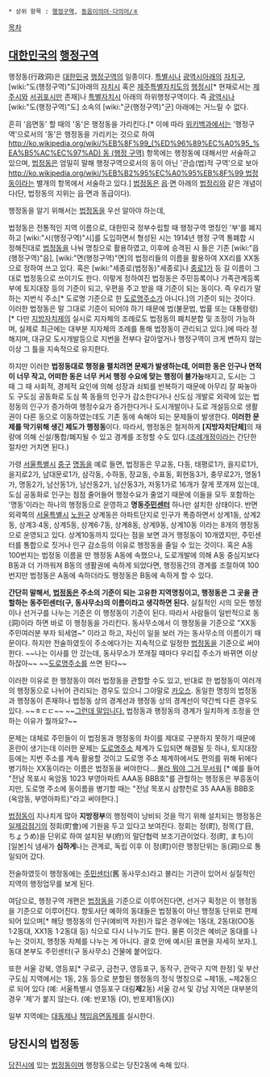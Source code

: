  * 상위 항목 : [[행정구역]], [[동음이의어·다의어/ㅎ]]
[[목차]]

== [[대한민국]]의 [[행정구역]] ==
{{{+1 行政洞 / Dong of Administration }}}

행정동(行政洞)은 [[대한민국]] [[행정구역]]의 일종이다.
[[특별시]]나 [[광역시]]아래의 [[자치구]], [wiki:"도(행정구역)"도]아래의 [[자치시]] 혹은 [[제주특별자치도]]의 [[행정시]][* 현재로서는 [[제주시]]와 [[서귀포시]]만 존재]나 [[특별자치시]] 아래의 하위행정구역이다. 즉 [[광역시]]나 [wiki:"도(행정구역)"도] 소속의 [wiki:"군(행정구역)"군] 아래에는 거느릴 수 없다.

흔히 '읍면동' 할 때의 '동'은 행정동을 가리킨다.[* 이에 따라 [[위키백과]]에서는 '행정구역'으로서의 '동'은 행정동을 가리키는 것으로 하여 [[http://ko.wikipedia.org/wiki/%EB%8F%99_(%ED%96%89%EC%A0%95_%EA%B5%AC%EC%97%AD) 동 (행정 구역)]] 항목에는 행정동에 대해서만 서술하고 있으며, [[법정동]]은 엄밀히 말해 행정구역으로서의 동이 아닌 '관습(법)적 구역'으로 보아 [[http://ko.wikipedia.org/wiki/%EB%B2%95%EC%A0%95%EB%8F%99 법정동]]이라는 별개의 항목에서 서술하고 있다.] [[법정동]]은 [[읍]]·[[면]] 아래의 [[리(행정구역)|법정리]]와 같은 개념이다(단, 법정동의 지위는 읍·면과 동급이다).

행정동을 알기 위해서는 [[법정동]]을 우선 알아야 하는데,

법정동은 전통적인 지역 이름으로, 대한민국 정부수립할 때 행정구역 명칭인 '부'를 폐지하고 [wiki:"시(행정구역)"시]를 도입하면서 형성된 시는 1914년 행정 구역 통폐합 시 정해진대로 [[법정동]]을 나눠 명칭으로 활용하였고, 이후에 승격된 시 들은 기존 [wiki:"읍(행정구역)"읍], [wiki:"면(행정구역)"면]의 법정리들의 이름을 활용하여 XX리를 XX동으로 정하여 쓰고 있다. 혹은 [wiki:"세종로(법정동)"세종로]나 [[종로1가]] 등 길 이름이 그대로 법정동으로 쓰이기도 한다. 이렇게 정하여진 법정동은 주민등록이나 가족관계등록부에 토지대장 등의 기준이 되고, 우편을 주고 받을 때 기준이 되는 동이다. 즉 우리가 말하는 지번식 주소[* 도로명 기준으로 한 [[도로명주소]]가 아니다.]의 기준이 되는 것이다. 이러한 법정동은 말 그대로 기준이 되어야 하기 때문에 법(불문법, 법률 또는 대통령령)[* 다만 [[지방자치제]]의 실시로 지자체의 조례로도 법정동의 폐치분합 및 조정이 가능하며, 실제로 최근에는 대부분 지자체의 조례를 통해 법정동이 관리되고 있다.]에 따라 정해지며, 대규모 도시개발등으로 지번을 전부다 갈아엎거나 행정구역이 크게 변하지 않는 이상 그 틀을 지속적으로 유지한다.

하지만 이러한 '''법정동대로 행정을 펼치려면 문제가 발생하는데, 어떠한 동은 인구나 면적이 너무 작고, 어떠한 동은 너무 커서 행정 수요에 맞는 행정이 불가능'''해지고, 도시는 그 때 그 때 사회적, 경제적 요인에 의해 성장과 쇠퇴를 반복하기 때문에 아무리 잘 짜놓아도 구도심 공동화로 도심 쪽 동들의 인구가 감소한다거나 신도심 개발로 외곽에 있는 법정동의 인구가 증가하여 행정수요가 증가한다거나 도시개발이나 도로 개설등으로 생활권이 다른 동으로 이동하였는데도 기존 동에 속해야 되는 문제들이 발생한다. '''이러한 문제를 막기위해 생긴 제도가 행정동'''이다. 따라서, 행정동은 철저하게 '''[지방자치단체]'''의 재량에 의해 신설/통합/폐지될 수 있고 경계를 조정할 수도 있다.([[조례]]개정이라는 간단한 절차만 거치면 된다.)

가령 [[서울특별시]] [[중구(서울)|중구]] [[명동]]을 예로 들면, 법정동은 무교동, 다동, 태평로1가, 을지로1가, 을지로2가, 남대문로1가, 삼각동, 수하동, 장교동, 수표동, 회현동3가, 충무로2가, 명동1가, 명동2가, 남산동1가, 남산동2가, 남산동3가, 저동1가로 16개가 잘게 쪼개져 있는데, 도심 공동화로 인구는 점점 줄어들어 행정수요가 줄었기 때문에 이들을 모두 포함하는 '명동'이라는 하나의 행정동으로 운영하고 '''명동[[주민센터]]''' 하나만 설치한 상태이다. 반면 외곽쪽의 [[서울특별시]] [[노원구]] 상계동은 아파트단지로 인구가 폭증하면서 상계1동, 상계2동, 상계3·4동, 상계5동, 상계6·7동, 상계8동, 상계9동, 상계10동 이라는 8개의 행정동으로 운영되고 있다. 상계10동까지 있다는 점을 보면 과거 행정동이 10개였지만, 주민센터를 통합으로 짓거나 인구 감소등의 이유로 행정동을 줄일 수 있는 것이다. 혹은 A동 100번지는 법정동 이름을 딴 행정동 A동에 속했으나, 도로개발에 의해 A동 중심지보다 B동과 더 가까워져 B동의 생활권에 속하게 되었다면, 행정동간의 경계를 조절하여 100번지만 법정동은 A동에 속하더라도 행정동은 B동에 속하게 할 수 있다.

'''간단히 말해서, [[법정동]]은 주소의 기준이 되는 고유한 지역명칭이고, 행정동은 그 곳을 관할하는 동주민센터(구, 동사무소)의 이름이라고 생각하면 된다.''' 실질적인 시의 모든 행정이나 선거구를 나누는 기준은 이 행정동이 기준이 된다. 따라서 사람들이 일반적으로 동(洞)이라 하면 바로 이 행정동을 가리킨다. 동사무소에서 이 행정동을 기준으로 "XX동 주민여러분 부자 되세염~" 이라고 하고, 자신이 일을 보러 가는 동사무소의 이름이기 때문이다. 하지만 전술하였듯이 주소에다가는 지속적으로 일정한 [[법정동]]을 기준으로 써야한다. ~~나는 이사를 안 갔는데, 동사무소가 쪼개질 때마다 우리집 주소가 바뀌면 이상하잖아~~ ~~[[도로명주소]]를 쓰면 된다~~

이러한 이유로 한 행정동이 여러 법정동을 관할할 수도 있고, 반대로 한 법정동이 여러개의 행정동으로 나뉘어 관리되는 경우도 있으니 그야말로 [[카오스]]. 동일한 명칭의 법정동과 행정동이 존재하나 법정동 상의 경계선과 행정동 상의 경계선이 약간씩 다른 경우도 있다. ~~ㅎㄷㄷ~~ ~~[[그것이 알고 싶다|그런데 말입니다.]] 법정동과 행정동의 경계가 일치하게 조정을 안하는 이유가 뭘까요?~~

문제는 대체로 주민들이 이 법정동과 행정동의 차이를 제대로 구분하지 못하기 때문에 혼란이 생기는데 이러한 문제는 [[도로명주소]] 체계가 도입되면 해결될 듯 하나, 토지대장 등에는 지번 주소를 계속 활용할 것이고 도로명 주소 체계하에서도 편의를 위해 뒤에다 병기하는 XX동이라는 이름은 법정동을 써야한다... [[몰라 뭐야 그거 무서워]] [* 예를 들어 "전남 목포시 옥암동 1023 부영아파트 AAA동 BBB호"를 관할하는 행정동은 부흥동이지만, 도로명 주소에 동이름을 병기할 때는 "전남 목포시 삼향천로 35 AAA동 BBB호 (옥암동, 부영아파트)"라고 써야한다.]

[[법정동]]이 지나치게 많아 '''지방정부'''의 행정력이 낭비되 것을 막기 위해 설치되는 행정동은 [[일제강점기]]의 정회(町會)에 기원을 두고 있다고 보여진다. 정회는 정(町), 정목(丁目, ちょうめ)을 단위로 하여 설치된 부(府)의 말단협력 보조기관이었다. 정(町, まち)이 [일본]식 냄새가 '''심하게'''나는 관계로, 독립 이후 이 정(町)이란 행정단위는 동(洞)으로 통일되어 갔다.

전술하였듯이 행정동에는 [[주민센터]](舊 동사무소)라고 불리는 기관이 있어서 실질적인 지역의 행정업무를 보게 된다.

여담으로, 행정구역 개편은 [[법정동]]을 기준으로 이루어진다면, 선거구 획정은 이 행정동을 기준으로 이루어진다. 향토사단 예하의 동대들은 법정동이 아닌 행정동 단위로 편제되어 있으며[* 해당 행정동의 인구(예비역 자원)가 많은 경우에는 1동대, 2동대(OO동 1·2동대, XX1동 1·2동대 등) 식으로 다시 나누기도 한다. 물론 이것은 예비군 동대를 나누는 것이지, 행정동 자체를 나누는 게 아니다. 괄호 안에 예시된 표현을 자세히 보자.], 동대 본부도 주민센터(구 동사무소) 건물에 붙어있다.

또한 서울 강북, 영등포[* 구로구, 금천구, 영등포구, 동작구, 관악구 지역 한정] 및 부산 구도심 지역에서는 1동, 2동 등으로 분할된 행정동의 정식 명칭으로 ~제1동, ~제2동으로 되어 있다 (예: 서울특별시 영등포구 대림'''제'''2동) 서울 강서 및 강남 지역은 대부분의 경우 '제'가 붙지 않는다. (예: 반포1동 (O), 반포제1동(X))

일부 지역에는 [[대동제]]나 [[책임읍면동제]]를 실시한다.
== 당진시의 법정동 ==
{{{+1 杏亭洞 / Haengjeong-dong}}}

[[당진시]]에 있는 [[법정동]]이며 행정동으로는 당진2동에 속해 있다.
